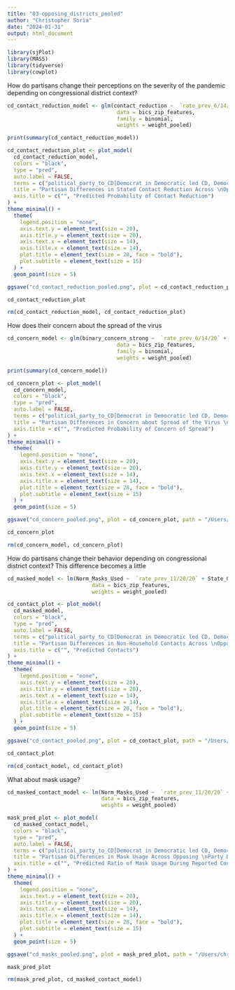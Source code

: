 ```yaml
---
title: "03-opposing_districts_pooled"
author: "Christopher Soria"
date: "2024-01-31"
output: html_document
---
```

```r
library(sjPlot)
library(MASS)
library(tidyverse)
library(cowplot)
```


How do partisans change their perceptions on the severity of the pandemic depending on congressional district context?
```r
cd_contact_reduction_model <- glm(contact_reduction ~  `rate_prev_6/14/20` + State_Government_Response_Index_11192020 + COUNTY_RUCC_2013 + resp_sex + resp_educ + resp_yob + r_working + r_race + political_party_to_CD, 
                                   data = bics_zip_features, 
                                   family = binomial,
                                   weights = weight_pooled)

print(summary(cd_contact_reduction_model))

cd_contact_reduction_plot <- plot_model(
  cd_contact_reduction_model,
  colors = "black",
  type = "pred",
  auto.label = FALSE,
  terms = c("political_party_to_CD[Democrat in Democratic led CD, Democrat in Republican led CD, Republican in Democratic led CD, Republican in Republican led CD]"),
  title = "Partisan Differences in Stated Contact Reduction Across \nOpposing Party Districts",
  axis.title = c("", "Predicted Probability of Contact Reduction")
) +
theme_minimal() +
  theme(
    legend.position = "none",
    axis.text.y = element_text(size = 20), 
    axis.title.y = element_text(size = 20), 
    axis.text.x = element_text(size = 14), 
    axis.title.x = element_text(size = 14),  
    plot.title = element_text(size = 28, face = "bold"), 
    plot.subtitle = element_text(size = 15)
  ) +
  geom_point(size = 5) 

ggsave("cd_contact_reduction_pooled.png", plot = cd_contact_reduction_plot, path = "/Users/chrissoria/Documents/Research/BICS_Political_Polarization/plots/Contact_Reduction", width = 12, height = 8, units = "in")

cd_contact_reduction_plot

rm(cd_contact_reduction_model, cd_contact_reduction_plot)
```
How does their concern about the spread of the virus 
```r
cd_concern_model <- glm(binary_concern_strong ~  `rate_prev_6/14/20` + State_Government_Response_Index_11192020 + COUNTY_RUCC_2013 + resp_sex + resp_educ + resp_yob + r_working + r_race + political_party_to_CD, 
                                   data = bics_zip_features, 
                                   family = binomial,
                                   weights = weight_pooled)

print(summary(cd_concern_model))

cd_concern_plot <- plot_model(
  cd_concern_model,
  colors = "black",
  type = "pred",
  auto.label = FALSE,
  terms = c("political_party_to_CD[Democrat in Democratic led CD, Democrat in Republican led CD, Republican in Democratic led CD, Republican in Republican led CD]"),
  title = "Partisan Differences in Concern about Spread of the Virus \nAcross Opposing Party Districts",
  axis.title = c("", "Predicted Probability of Concern of Spread")
) +
theme_minimal() +
  theme(
    legend.position = "none",
    axis.text.y = element_text(size = 20), 
    axis.title.y = element_text(size = 20), 
    axis.text.x = element_text(size = 14), 
    axis.title.x = element_text(size = 14),  
    plot.title = element_text(size = 28, face = "bold"), 
    plot.subtitle = element_text(size = 15)
  ) +
  geom_point(size = 5) 

ggsave("cd_concern_pooled.png", plot = cd_concern_plot, path = "/Users/chrissoria/Documents/Research/BICS_Political_Polarization/plots/Concern", width = 12, height = 8, units = "in")

cd_concern_plot

rm(cd_concern_model, cd_concern_plot)
```

How do partisans change their behavior depending on congressional district context?
This difference becomes a little 
```r
cd_masked_model <- lm(Norm_Masks_Used ~  `rate_prev_11/20/20` + State_Government_Response_Index_11192020 + COUNTY_RUCC_2013 + resp_sex + resp_educ + resp_yob + r_working + r_race + political_party_to_CD+ cityNY +`cityBay Area` +cityPhiladelphia + cityPhoenix +cityBoston + cityAtlanta, 
                           data = bics_zip_features,
                           weights = weight_pooled)

cd_contact_plot <- plot_model(
  cd_masked_model,
  colors = "black",
  type = "pred",
  auto.label = FALSE,
  terms = c("political_party_to_CD[Democrat in Democratic led CD, Democrat in Republican led CD, Republican in Democratic led CD, Republican in Republican led CD]"),
  title = "Partisan Differences in Non-Household Contacts Across \nOpposing Party Districts",
  axis.title = c("", "Predicted Contacts")
) +
theme_minimal() +
  theme(
    legend.position = "none",
    axis.text.y = element_text(size = 20), 
    axis.title.y = element_text(size = 20), 
    axis.text.x = element_text(size = 14), 
    axis.title.x = element_text(size = 14),  
    plot.title = element_text(size = 28, face = "bold"), 
    plot.subtitle = element_text(size = 15)
  ) +
  geom_point(size = 5) 

ggsave("cd_contact_pooled.png", plot = cd_contact_plot, path = "/Users/chrissoria/Documents/Research/BICS_Political_Polarization/plots/Contacts", width = 12, height = 8, units = "in")

cd_contact_plot

rm(cd_contact_model, cd_contact_plot)
```
What about mask usage?
```r
cd_masked_contact_model <- lm(Norm_Masks_Used ~  `rate_prev_11/20/20` + State_Government_Response_Index_11192020 + COUNTY_RUCC_2013 + resp_sex + resp_educ + resp_yob + r_working + r_race + political_party_to_CD, 
                              data = bics_zip_features,
                              weights = weight_pooled)

mask_pred_plot <- plot_model(
  cd_masked_contact_model,
  colors = "black",
  type = "pred",
  auto.label = FALSE,
  terms = c("political_party_to_CD[Democrat in Democratic led CD, Democrat in Republican led CD, Republican in Democratic led CD, Republican in Republican led CD]"),
  title = "Partisan Differences in Mask Usage Across Opposing \nParty Districts",
  axis.title = c("", "Predicted Ratio of Mask Usage During Reported Contacts")
) +
theme_minimal() +
  theme(
    legend.position = "none",
    axis.text.y = element_text(size = 20), 
    axis.title.y = element_text(size = 20), 
    axis.text.x = element_text(size = 14), 
    axis.title.x = element_text(size = 14),  
    plot.title = element_text(size = 28, face = "bold"), 
    plot.subtitle = element_text(size = 15)
  ) +
  geom_point(size = 5) 

ggsave("cd_masks_pooled.png", plot = mask_pred_plot, path = "/Users/chrissoria/Documents/Research/BICS_Political_Polarization/plots/Masks", width = 12, height = 8, units = "in")

mask_pred_plot

rm(mask_pred_plot, cd_masked_contact_model)
```

